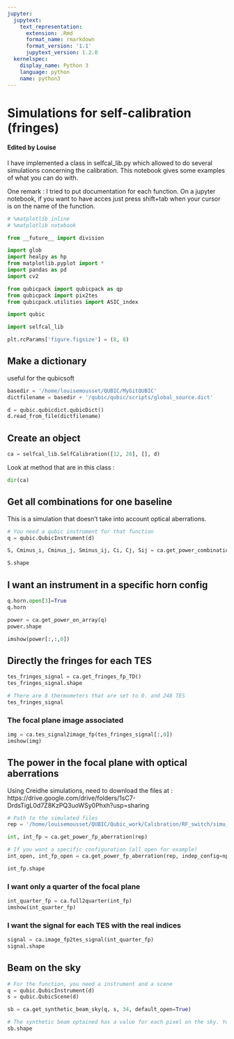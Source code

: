 ```yaml
---
jupyter:
  jupytext:
    text_representation:
      extension: .Rmd
      format_name: rmarkdown
      format_version: '1.1'
      jupytext_version: 1.2.0
  kernelspec:
    display_name: Python 3
    language: python
    name: python3
---
```


# Simulations for self-calibration (fringes)

#### Edited by Louise
I have implemented a class in selfcal_lib.py which allowed to do several simulations concerning the calibration. This notebook gives some examples of what you can do with.


One remark : I tried to put documentation for each function. On a jupyter notebook, if you want to have acces just press shift+tab when your cursor is on the name of the function. 

```python
# %matplotlib inline
# %matplotlib notebook

from __future__ import division

import glob
import healpy as hp
from matplotlib.pyplot import *
import pandas as pd
import cv2

from qubicpack import qubicpack as qp
from qubicpack import pix2tes
from qubicpack.utilities import ASIC_index

import qubic

import selfcal_lib
```

```python
plt.rcParams['figure.figsize'] = (8, 8)
```

## Make a dictionary 
useful for the qubicsoft

```python
basedir = '/home/louisemousset/QUBIC/MyGitQUBIC'
dictfilename = basedir + '/qubic/qubic/scripts/global_source.dict'

d = qubic.qubicdict.qubicDict()
d.read_from_file(dictfilename)
```

## Create an object 

```python
ca = selfcal_lib.SelfCalibration([12, 28], [], d)
```

Look at method that are in this class :

```python
dir(ca)
```

## Get all combinations for one baseline
This is a simulation that doesn't take into account optical aberrations.

```python
# You need a qubic instrument for that function
q = qubic.QubicInstrument(d)

S, Cminus_i, Cminus_j, Sminus_ij, Ci, Cj, Sij = ca.get_power_combinations(q, theta=[0., 0.2], phi=[[0., 0.2]])
```

```python
S.shape
```

## I want an instrument in a specific horn config

```python
q.horn.open[3]=True
q.horn
```

```python
power = ca.get_power_on_array(q)
power.shape
```

```python
imshow(power[:,:,0])
```

## Directly the fringes for each TES

```python
tes_fringes_signal = ca.get_fringes_fp_TD()
tes_fringes_signal.shape

```

```python
# There are 8 thermometers that are set to 0. and 248 TES
tes_fringes_signal
```

### The focal plane image associated

```python
img = ca.tes_signal2image_fp(tes_fringes_signal[:,0])
imshow(img)
```

## The power in the focal plane with optical aberrations
Using Creidhe simulations,
need to download the files at : https://drive.google.com/drive/folders/1sC7-DrdsTigL0d7Z8KzPQ3uoWSy0Phxh?usp=sharing

```python
# Path to the simulated files 
rep = '/home/louisemousset/QUBIC/Qubic_work/Calibration/RF_switch/simu_creidhe_aberrations/new_files/'

int, int_fp = ca.get_power_fp_aberration(rep)
```

```python
# If you want a specific configuration (all open for example)
int_open, int_fp_open = ca.get_power_fp_aberration(rep, indep_config=np.arange(1, 65, 1))
```

```python
int_fp.shape
```

### I want only a quarter of the focal plane

```python
int_quarter_fp = ca.full2quarter(int_fp)
imshow(int_quarter_fp)
```

### I want the signal for each TES with the real indices 

```python
signal = ca.image_fp2tes_signal(int_quarter_fp)
signal.shape
```

## Beam on the sky

```python
# For the function, you need a instrument and a scene
q = qubic.QubicInstrument(d)
s = qubic.QubicScene(d)

sb = ca.get_synthetic_beam_sky(q, s, 34, default_open=True)
```

```python
# The synthetic beam optained has a value for each pixel on the sky. You should use Healpy if you want to plot it.
sb.shape
```

```python

```

